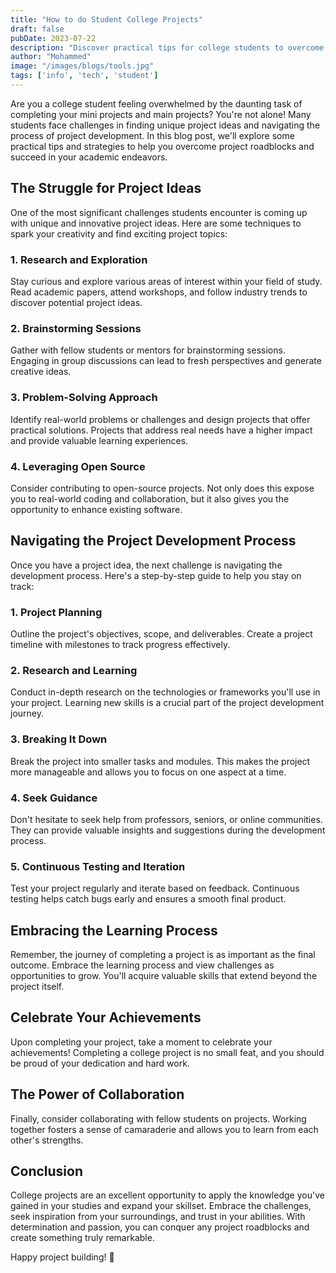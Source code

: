 ```yaml
---
title: "How to do Student College Projects"
draft: false
pubDate: 2023-07-22
description: "Discover practical tips for college students to overcome project challenges and succeed in academic endeavors."
author: "Mohammed"
image: "/images/blogs/tools.jpg"
tags: ['info', 'tech', 'student']
---
```


Are you a college student feeling overwhelmed by the daunting task of completing your mini projects 
and main projects? You're not alone! Many students face challenges in finding unique project ideas 
and navigating the process of project development. In this blog post, we'll explore some practical 
tips and strategies to help you overcome project roadblocks and succeed in your academic endeavors.

## The Struggle for Project Ideas

One of the most significant challenges students encounter is coming up with unique and innovative 
project ideas. Here are some techniques to spark your creativity and find exciting project topics:

### 1. Research and Exploration

Stay curious and explore various areas of interest within your field of study. 
Read academic papers, attend workshops, and follow industry trends to discover potential project ideas.

### 2. Brainstorming Sessions

Gather with fellow students or mentors for brainstorming sessions. Engaging in group discussions 
can lead to fresh perspectives and generate creative ideas.

### 3. Problem-Solving Approach

Identify real-world problems or challenges and design projects that offer practical solutions. 
Projects that address real needs have a higher impact and provide valuable learning experiences.

### 4. Leveraging Open Source

Consider contributing to open-source projects. Not only does this expose you to real-world 
coding and collaboration, but it also gives you the opportunity to enhance existing software.

## Navigating the Project Development Process

Once you have a project idea, the next challenge is navigating the development process. 
Here's a step-by-step guide to help you stay on track:

### 1. Project Planning

Outline the project's objectives, scope, and deliverables. Create a project timeline with 
milestones to track progress effectively.

### 2. Research and Learning

Conduct in-depth research on the technologies or frameworks you'll use in your project. 
Learning new skills is a crucial part of the project development journey.

### 3. Breaking It Down

Break the project into smaller tasks and modules. This makes the project more manageable 
and allows you to focus on one aspect at a time.

### 4. Seek Guidance

Don't hesitate to seek help from professors, seniors, or online communities. They can provide 
valuable insights and suggestions during the development process.

### 5. Continuous Testing and Iteration

Test your project regularly and iterate based on feedback. Continuous testing helps catch 
bugs early and ensures a smooth final product.

## Embracing the Learning Process

Remember, the journey of completing a project is as important as the final outcome. 
Embrace the learning process and view challenges as opportunities to grow. You'll acquire 
valuable skills that extend beyond the project itself.

## Celebrate Your Achievements

Upon completing your project, take a moment to celebrate your achievements! Completing a 
college project is no small feat, and you should be proud of your dedication and hard work.

## The Power of Collaboration

Finally, consider collaborating with fellow students on projects. Working together fosters a 
sense of camaraderie and allows you to learn from each other's strengths.

## Conclusion

College projects are an excellent opportunity to apply the knowledge you've gained in your 
studies and expand your skillset. Embrace the challenges, seek inspiration from your surroundings, 
and trust in your abilities. With determination and passion, you can conquer any project roadblocks 
and create something truly remarkable.

Happy project building! 🚀
